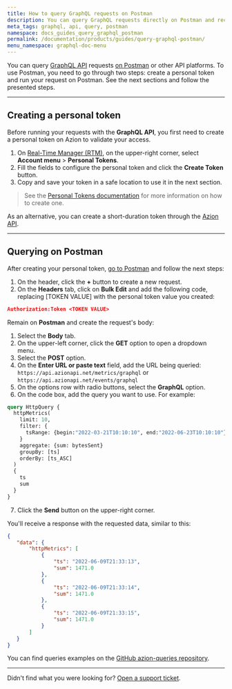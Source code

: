 ```yaml
---
title: How to query GraphQL requests on Postman
description: You can query GraphQL requests directly on Postman and receive responses.
meta_tags: graphql, api, query, postman
namespace: docs_guides_query_graphql_postman
permalink: /documentation/products/guides/query-graphql-postman/
menu_namespace: graphql-doc-menu
---
```


You can query [GraphQL API](/en/documentation/products/graphql-api-overview) requests [on Postman](https://www.postman.com/) or other API platforms. To use Postman, you need to go through two steps: create a personal token and run your request on Postman. See the next sections and follow the presented steps.

---

## Creating a personal token

Before running your requests with the **GraphQL API**, you first need to create a personal token on Azion to validate your access.

1. On [Real-Time Manager (RTM)](https://manager.azion.com/), on the upper-right corner, select **Account menu** > **Personal Tokens**.
2. Fill the fields to configure the personal token and click the **Create Token** button.
3. Copy and save your token in a safe location to use it in the next section.

> See the [Personal Tokens documentation](/en/documentation/products/accounts/personal-tokens/) for more information on how to create one.

As an alternative, you can create a short-duration token through the [Azion API](https://api.azion.com/).

---

## Querying on Postman

After creating your personal token, [go to Postman](https://www.postman.com/) and follow the next steps:

1. On the header, click the **+** button to create a new request.
2. On the **Headers** tab, click on **Bulk Edit** and add the following code, replacing [TOKEN VALUE] with the personal token value you created:

```json
Authorization:Token <TOKEN VALUE>
```

Remain on **Postman** and create the request's body:

1. Select the **Body** tab.
2. On the upper-left corner, click the **GET** option to open a dropdown menu.
3. Select the **POST** option.
4. On the **Enter URL or paste text** field, add the URL being queried: `https://api.azionapi.net/metrics/graphql` or `https://api.azionapi.net/events/graphql`
5. On the options row with radio buttons, select the **GraphQL** option.
6. On the code box, add the query you want to use. For example:

```graphql
query HttpQuery {
  httpMetrics(
    limit: 10,
    filter: {
      tsRange: {begin:"2022-03-21T10:10:10", end:"2022-06-23T10:10:10"}
    }
    aggregate: {sum: bytesSent}
    groupBy: [ts]
    orderBy: [ts_ASC]
  )
  {
    ts
    sum
  }
}
```



7. Click the **Send** button on the upper-right corner.

You'll receive a response with the requested data, similar to this:

```json
{
   "data": {
       "httpMetrics": [
           {
               "ts": "2022-06-09T21:33:13",
               "sum": 1471.0
           },
           {
               "ts": "2022-06-09T21:33:14",
               "sum": 1471.0
           },
           {
               "ts": "2022-06-09T21:33:15",
               "sum": 1471.0
           }
       ]
   }
}
```

You can find queries examples on the [GitHub azion-queries repository](https://github.com/aziontech/azion-queries).

---

Didn't find what you were looking for? [Open a support ticket](https://tickets.azion.com/).
